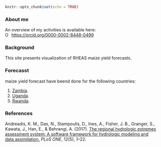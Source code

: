 
```r
knitr::opts_chunk$set(echo = TRUE)
```

### About me

An overview of my activities is available here:
<div itemscope itemtype="https://schema.org/Person"><a itemprop="sameAs" content="https://orcid.org/0000-0002-8448-0499" href="https://orcid.org/0000-0002-8448-0499" target="orcid.widget" rel="me noopener noreferrer" style="vertical-align:top;"><img src="https://orcid.org/sites/default/files/images/orcid_16x16.png" style="width:1em;margin-right:.5em;" alt="ORCID iD icon">https://orcid.org/0000-0002-8448-0499</a></div>

### Background

This site presents visualization of RHEAS maize yield forecasts.

### Forecasst

maize yield forecast have beend done for the following countries:

1. [Zambia](zambia/outlook.html).
2. [Uganda](uganda/outlook.html).
2. [Rwanda](rwanda/outlook.html).

### References

Andreadis, K. M., Das, N., Stampoulis, D., Ines, A., Fisher, J. B., Granger, S., Kawata, J., Han, E., & Behrangi, A. (2017). [The regional hydrologic extremes assessment system: A software framework for hydrologic modeling and data assimilation.](https://doi.org/10.1371/journal.pone.0176506) *PLoS ONE*, 12(5), 1–22.